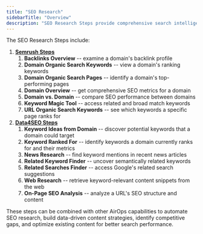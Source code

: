 ```yaml
---
title: "SEO Research"
sidebarTitle: "Overview"
description: "SEO Research Steps provide comprehensive search intelligence tools to power your content strategy and organic growth initiatives. These steps connect directly to leading SEO platforms, giving you access to valuable keyword, competitor, and performance data within your workflows."
---
```


The SEO Research Steps include:

1. [**Semrush Steps**](/building-workflows/workflow-steps/seo-research/semrush)
	1. **Backlinks Overview** -- examine a domain's backlink profile
	2. **Domain Organic Search Keywords** -- view a domain's ranking keywords
	3. **Domain Organic Search Pages** -- identify a domain's top-performing pages
	4. **Domain Overview** -- get comprehensive SEO metrics for a domain
	5. **Domain vs. Domain** -- compare SEO performance between domains
	6. **Keyword Magic Tool** -- access related and broad match keywords
	7. **URL Organic Search Keywords** -- see which keywords a specific page ranks for
2. [**Data4SEO Steps**](/building-workflows/workflow-steps/seo-research/content-+-seo)
	1. **Keyword Ideas from Domain** -- discover potential keywords that a domain could target
	2. **Keyword Ranked For** -- identify keywords a domain currently ranks for and their metrics
	3. **News Research** -- find keyword mentions in recent news articles
	4. **Related Keyword Finder** -- uncover semantically related keywords
	5. **Related Searches Finder** -- access Google's related search suggestions
	6. **Web Research** -- retrieve keyword-relevant content snippets from the web
	7. **On-Page SEO Analysis** -- analyze a URL's SEO structure and content

These steps can be combined with other AirOps capabilities to automate SEO research, build data-driven content strategies, identify competitive gaps, and optimize existing content for better search performance.
